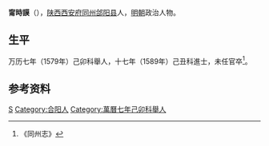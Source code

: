 '''甯時謨'''（{{bd|？||？||}}），[[陕西|陕西]][[西安府|西安府]][[同州|同州]][[郃阳县|郃阳县]]人，[[明朝|明朝]]政治人物。
 
== 生平 ==
万历七年（1579年）己卯科舉人，十七年（1589年）己丑科進士，未任官卒<ref>《同州志》</ref>。
 
==参考资料==
{{reflist}}

{{萬曆十七年己丑科殿試金榜}}

{{Authority control}}

{{DEFAULTSORT:}}
[[Category:宁姓|S]]
[[Category:合阳人|Category:合阳人]]
[[Category:萬曆七年己卯科舉人|Category:萬曆七年己卯科舉人]]


{{明朝人物小作品}}